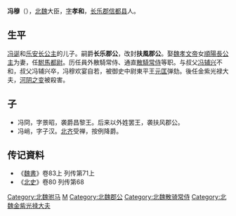 '''冯穆'''（{{bd|？||528年||}}），[[北魏|北魏]]大臣，[[字|字]]'''孝和'''，[[长乐郡|长乐郡]][[信都县|信都县]]人。

== 生平 ==
[[冯诞|冯诞]]和[[乐安公主_(北魏)|乐安长公主]]的儿子。嗣爵'''长乐郡公'''，改封'''扶風郡公'''。娶[[魏孝文帝|魏孝文帝]]女[[顺阳公主_(北魏)|順陽長公主]]为妻，任[[駙馬都尉|駙馬都尉]]。历任員外散騎常侍、通直[[散騎常侍|散騎常侍]]等职。与叔父[[冯辅兴|冯辅兴]]不和，叔父冯辅兴卒，冯穆欢宴自若，被御史中尉東平王[[元匡|元匡]]弹劾。後任金紫光禄大夫，[[河阴之变|河阴之变]]被殺害。 

== 子 ==
*冯冏，字景昭，袭爵昌黎王。后来以外姓罢王，袭扶风郡公。
*冯峭，字子汉。[[北齐|北齐]]受禅，按例降爵。

== 传记資料 ==
*《[[魏書|魏書]]》卷83上 列传第71上
*《[[北史|北史]]》卷80 列传第68

{{DEFAULTSORT:F冯}}
[[Category:北魏驸马|Category:北魏驸马]]
[[Category:长乐冯氏|M]]
[[Category:北魏郡公|Category:北魏郡公]]
[[Category:北魏散骑常侍|Category:北魏散骑常侍]]
[[Category:北魏金紫光禄大夫|Category:北魏金紫光禄大夫]]